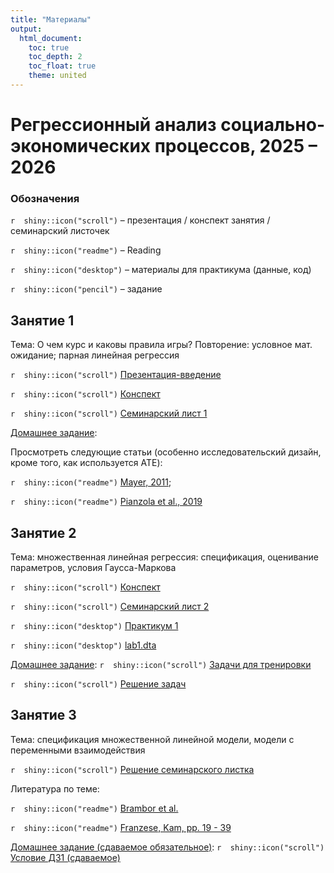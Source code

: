 ```yaml
---
title: "Материалы"
output: 
  html_document:
    toc: true
    toc_depth: 2
    toc_float: true
    theme: united
---
```

# Регрессионный анализ социально-экономических процессов, 2025 -- 2026
 
### Обозначения
 
`r  shiny::icon("scroll")` -- презентация / конспект занятия / семинарский листочек
 
`r  shiny::icon("readme")` -- Reading
 
`r  shiny::icon("desktop")` -- материалы для практикума (данные, код)
 
`r  shiny::icon("pencil")` -- задание 
 
## Занятие 1
 
Тема: О чем курс и каковы правила игры? Повторение: условное мат. ожидание; парная линейная регрессия
  
`r  shiny::icon("scroll")` <a href="css_reg_intro.pdf" title=>Презентация-введение</a> 

`r  shiny::icon("scroll")` <a href="css_reg_notes_1.pdf" title=>Конспект</a> 

`r  shiny::icon("scroll")` <a href="css_reg_seminar1_2025.pdf" title=>Семинарский лист 1</a> 

<u>Домашнее задание</u>: 
 
Просмотреть следующие статьи (особенно исследовательский дизайн, кроме того, как используется ATE): 

`r  shiny::icon("readme")` <a href="https://disk.yandex.ru/i/ri6jodHqYpQxCw" title=>Mayer, 2011</a>; 

`r  shiny::icon("readme")` <a href="https://disk.yandex.ru/i/egohYd4tpMy_gg" title=>Pianzola et al., 2019</a>
 
## Занятие 2
 
Тема: множественная линейная регрессия: спецификация, оценивание параметров, условия Гаусса-Маркова

`r  shiny::icon("scroll")` <a href="reg_notes_2_.pdf" title=>Конспект</a> 

`r  shiny::icon("scroll")` <a href="css_reg_seminar2_2025.pdf" title=>Семинарский лист 2</a> 

`r  shiny::icon("desktop")` <a href="css_reg_lab1.ipynb" title=>Практикум 1</a> 

`r  shiny::icon("desktop")` <a href="lab1.dta" title=>lab1.dta</a> 

<u>Домашнее задание</u>: `r  shiny::icon("scroll")` <a href="css_reg_hw2.pdf" title=>Задачи для тренировки</a> 

`r  shiny::icon("scroll")` <a href="css_reg_hw2_solution.pdf" title=>Решение задач</a> 

## Занятие 3 

Тема: спецификация множественной линейной модели,  модели с переменными взаимодействия 

`r  shiny::icon("scroll")` <a href="interactions_solution.pdf" title=>Решение семинарского листка</a> 

Литература по теме:
 
`r  shiny::icon("readme")` <a href="https://disk.yandex.ru/i/XhNnotShTyC8dw" title=> Brambor et al.</a>
 
`r  shiny::icon("readme")` <a href="https://disk.yandex.ru/i/ufuj_2Ks2FglpQ" title=> Franzese, Kam, pp. 19 - 39 </a>

<u>Домашнее задание (сдаваемое обязательное)</u>: `r  shiny::icon("scroll")` <a href="css_reg_hw1_submit.pdf" title=>Условие ДЗ1 (сдаваемое)</a> 

 